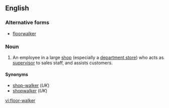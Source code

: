 ==English==
===Alternative forms===
*[[floorwalker]]

===Noun===
{{en-noun}}

# {{context|US}} An employee in a large [[shop]] (especially a [[department store]]) who acts as [[supervisor]] to sales staff, and assists customers.

====Synonyms====
* [[shop-walker]] (''UK'')
* [[shopwalker]] (''UK'')

[[vi:floor-walker]]